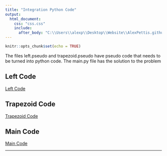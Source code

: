 ```yaml
---
title: "Integration Python Code"
output:
  html_document:
    css: "css.css"
    include:
      after_body: "C:\\Users\\alexp\\Desktop\\Website\\AlexPettis.github.io\\footer.html"
---
```


```r
knitr::opts_chunk$set(echo = TRUE)
```

The files left.pseudo and trapezoid.pseudo have pseudo code that needs to be turned into python code. The main.py file has the solution to the problem

## Left Code 

[Left Code](left.pseudo)

## Trapezoid Code

[Trapezoid Code](trapezoid.pseduo)

## Main Code 

[Main Code](main_int.py)

__________